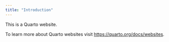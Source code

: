 ```yaml
---
title: "Introduction"
---
```


This is a Quarto website.

To learn more about Quarto websites visit <https://quarto.org/docs/websites>.
